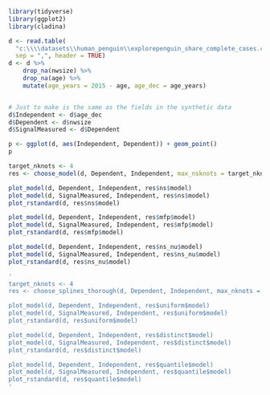 ```{r}
library(tidyverse)
library(ggplot2)
library(cladina)

d <- read.table(
  "c:\\\\datasets\\human_penguin\\explorepenguin_share_complete_cases.csv",
  sep = ",", header = TRUE)
d <- d %>%
    drop_na(nwsize) %>%
    drop_na(age) %>%
    mutate(age_years = 2015 - age, age_dec = age_years)


# Just to make is the same as the fields in the synthetic data
d$Independent <- d$age_dec
d$Dependent <- d$nwsize
d$SignalMeasured <- d$Dependent

```

```{r}
p <- ggplot(d, aes(Independent, Dependent)) + geom_point()
p
```

```{r}
target_nknots <- 4
res <- choose_model(d, Dependent, Independent, max_nsknots = target_nknots)

plot_model(d, Dependent, Independent, res$ns$model)
plot_model(d, SignalMeasured, Independent, res$ns$model)
plot_rstandard(d, res$ns$model)

plot_model(d, Dependent, Independent, res$mfp$model)
plot_model(d, SignalMeasured, Independent, res$mfp$model)
plot_rstandard(d, res$mfp$model)

plot_model(d, Dependent, Independent, res$ns_nu$model)
plot_model(d, SignalMeasured, Independent, res$ns_nu$model)
plot_rstandard(d, res$ns_nu$model)
```

```{r}
'
target_nknots <- 4
res <- choose_splines_thorough(d, Dependent, Independent, max_nknots = target_nknots)

plot_model(d, Dependent, Independent, res$uniform$model)
plot_model(d, SignalMeasured, Independent, res$uniform$model)
plot_rstandard(d, res$uniform$model)

plot_model(d, Dependent, Independent, res$distinct$model)
plot_model(d, SignalMeasured, Independent, res$distinct$model)
plot_rstandard(d, res$distinct$model)

plot_model(d, Dependent, Independent, res$quantile$model)
plot_model(d, SignalMeasured, Independent, res$quantile$model)
plot_rstandard(d, res$quantile$model)
'
```
